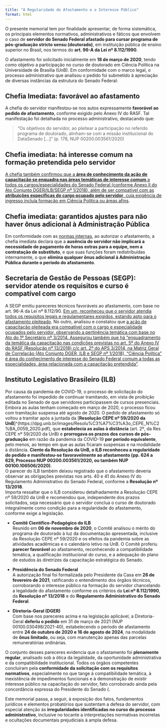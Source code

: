 ```yaml
---
title: "A Regularidade do Afastamento e o Interesse Público"
format: html
---
```


O presente memorial tem por finalidade apresentar, de forma sistemática, os principais elementos normativos, administrativos e fáticos que envolvem o caso de **servidor do Senado Federal afastado para cursar programa de pós-graduação stricto sensu (doutorado)**, em instituição pública de ensino superior no Brasil, nos termos do **art. 96-A da Lei nº 8.112/1990**.

O afastamento foi solicitado inicialmente em **18 de março de 2020**, tendo como objetivo a participação no curso de doutorado em Ciência Política na Universidade de Brasília (UnB). Em conformidade com o marco legal, o processo administrativo que analisou o pedido foi submetido à apreciação de diversas instâncias da estrutura do Senado Federal:

## **Chefia Imediata**: favorável ao afastamento  
  A chefia do servidor manifestou-se nos autos expressamente **favorável ao pedido de afastamento**, conforme exigido pelo Anexo IV do RASF. Tal manifestação foi detalhada no processo administrativo, destacando que:
  
  > "Os objetivos do servidor, ao pleitear a participação no referido programa de doutorado, alinham-se com a missão institucional do DataSenado [...]" (p. 178, NUP 00200.003561/2020)

## **Chefia imediata**: há interesse comum na formação pretendida pelo servidor
  [A chefia também confirmou que a **área de conhecimento da ação de capacitação se enquadra nas áreas temáticas de interesse comum** a todos os cargos/especialidades do Senado Federal (conforme Anexo II do Ato Conjunto DGER/ILB/SEGP nº 1/2018), além de ser compatível com as **atribuições específicas do cargo ocupado pelo servidor**, cuja exigência de ingresso incluía formação em Ciência Política ou áreas afins](p. 178, NUP 00200.003561/2020).

## **Chefia imediata**: garantidos ajustes para não haver ônus adicional à Administração Pública
  Em conformidade com as [normas internas](Art. 35. A concessão de afastamento de servidor do Senado Federal para participar de programas de pós-graduação stricto sensu não acarretará ônus adicional \(...\), RASF, ATC 14/2022), ao autorizar o afastamento, a chefia imediata declara que a **ausência do servidor não implicará a necessidade de pagamento de horas extras para a equipe, nem a contratação de substituto**, e que suas funções foram redistribuídas internamente, o que **elimina qualquer ônus adicional à Administração Pública durante o período do afastamento**.

## **Secretaria de Gestão de Pessoas (SEGP)**: servidor atende os requisitos e curso é compatível com cargo 
  A SEGP emitiu pareceres técnicos favoráveis ao afastamento, com base no art. 96-A da Lei nº 8.112/90. [Em um, reconheceu que o servidor atendia todos os requisitos legais e regulamentares exigidos, estando apto para o afastamento pleiteado](pp. 180 a 186, Processo NUP 00200.003561/2020, ou também NUP 00100.086462/2020). No outro, analisou e constatou que [a ação de capacitação pleiteada era compatível com o cargo e especialidade ocupados pelo servidor, observando a pertinência temática com base no Ato do 1º Secretário nº 3/2014. Assegurou também que há "enquadramento da temática da capacitação nas condições previstas no art. 5º do Anexo IV do RASF (Resolução nº 13/2018) c/c art. 2º do APS 3/2014, na Matriz Geral de Correlação (Ato Conjunto DGER, ILB e SEGP nº 1/2018), “Ciência Política” é área do conhecimento de interesse do Senado Federal comum a todas as especialidades, área relacionada com a capacitação pretendida"](p. 188, Processo NUP 00200.003561/2020, ou também NUP 00100.088391/2020).

## **Instituto Legislativo Brasileiro (ILB)**  
  Por causa da pandemia de COVID-19, o processo de solicitação do afastamento foi impedido de continuar tramitando, em vista de proibição editada no Senado de que servidores participassem de cursos presenciais. Embora as aulas tenham começado em março de 2020, o processo ficou com tramitação suspensa até agosto de 2020. O pedido de afastamento só voltou a tramitar após a juntada da [**Resolução CEPE nº 59/2020 da UnB**]^(https://dpg.unb.br/images/Resolu%C3%A7%C3%A3o_CEPE_N%C2%BA_0059_2020.pdf), que **estabelecia as aulas à distância** (art. 2º, da Res CEPE nº 59/2020 da UnB) e **prorrogava os prazos dos cursos de pós-graduação** em razão da pandemia da COVID-19 **por período equivalente**, pelo menos, ao tempo em que as aulas ficaram suspensas e na modalidade à distância. **Ciente da Resolução da UnB, o ILB reconheceu a regularidade do pedido e manifestou-se favoravelmente ao afastamento (pp. 624 a 629, Processo NUP 00200.003561/2020, ou também NUP 00100.106506/2020)**.  
  O parecer do ILB também deixou registrado que o afastamento deveria observar as obrigações previstas nos arts. 40 e 41 do Anexo IV do Regulamento Administrativo do Senado Federal, conforme a **Resolução nº 13/2018**.  
  Importa ressaltar que o ILB considerou detalhadamente a Resolução CEPE nº 59/2020 da UnB e recomendou que, independente dos prazos solicitados, seja necessário que o servidor conclua o curso de doutorado integralmente como condição para a regularidade do afastamento, conforme exige a legislação.

- **Comitê Científico-Pedagógico do ILB**  
  Reunido em **06 de novembro de 2020**, o Comitê analisou o mérito do programa de doutorado à luz da documentação apresentada, inclusive da Resolução CEPE nº 59/2020 e os efeitos da pandemia sobre as atividades acadêmicas e o calendário letivo na UnB. O Comitê proferiu **parecer favorável** ao afastamento, reconhecendo a compatibilidade temática, a qualificação institucional do curso, e a adequação do plano de estudos às diretrizes da capacitação estratégica do Senado.
  
- **Presidência do Senado Federal**  
  A autorização final foi formalizada pelo Presidente da Casa em **26 de fevereiro de 2021**, ratificando o entendimento dos órgãos técnicos, corroborando o interesse público na formação do servidor chancelando a legalidade do afastamento conforme os critérios da **Lei nº 8.112/1990**, da **Resolução nº 13/2018** e do **Regulamento Administrativo do Senado Federal**.

- **Diretoria-Geral (DGER)**  
  Com base nos pareceres acima e na legislação aplicável, a Diretoria-Geral **deferiu o pedido** em 31 de março de 2021 (NUP 00100.030498/2021-40), estabelecendo o período de afastamento entre **24 de outubro de 2020 e 16 de agosto de 2024**, na modalidade de **ônus limitado**, ou seja, com manutenção apenas das parcelas remuneratórias ordinárias.

O conjunto desses pareceres evidencia que o afastamento foi **plenamente regular**, analisado sob a ótica da legalidade, da oportunidade administrativa e da compatibilidade institucional. Todos os órgãos competentes concluíram pela **conformidade da solicitação com os requisitos normativos**, especialmente no que tange à compatibilidade temática, à inexistência de impedimentos funcionais e à demonstração de existir interesse público na capacitação do servidor, fato corroborado ainda pela concordância expressa do Presidente do Senado (.

Este memorial passa, a seguir, à exposição dos fatos, fundamentos jurídicos e elementos probatórios que sustentam a defesa do servidor, com especial atenção às **irregularidades identificadas no curso do processo administrativo**, inclusive no tocante a interpretações normativas incorretas e ocultações documentais prejudiciais à ampla defesa.
